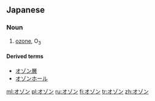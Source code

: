 ==Japanese==

===Noun===
{{ja-noun|ka|rom=ozon|hidx=おぞん}}

# {{chemistry|lang=ja|skey=おぞん}} [[ozone]], O<sub>3</sub>

====Derived terms====
* [[オゾン層]]
* [[オゾンホール]]

[[ml:オゾン]]
[[pl:オゾン]]
[[ru:オゾン]]
[[fi:オゾン]]
[[tr:オゾン]]
[[zh:オゾン]]